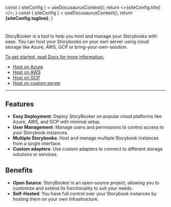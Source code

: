 
  const { siteConfig } = useDocusaurusContext();
  return <>{siteConfig.title}</>;
}
  const { siteConfig } = useDocusaurusContext();
  return <b>{siteConfig.tagline}</b>;
}

# <DisplayTitle />

<DisplayTagline />

StoryBooker is a tool to help you host and manage your Storybooks with ease. You can host your Storybooks on your own server using cloud storage like Azure, AWS, GCP or bring-your-own-solution.

[To get started, read Docs for more information.](docs)

- [Host on Azure](docs/azure)
- [Host on AWS](docs/aws)
- [Host on GCP](docs/gcp)
- [Host on custom server](docs/core)

---

## Features

- **Easy Deployment**: Deploy StoryBooker on popular cloud platforms like Azure, AWS, and GCP with minimal setup.
- **User Management**: Manage users and permissions to control access to your Storybook instances.
- **Multiple Storybooks**: Host and manage multiple Storybook instances from a single interface.
- **Custom adapters**: Use custom adapters to connect to different storage solutions or services.

## Benefits

- **Open Source**: StoryBooker is an open-source project, allowing you to customize and extend its functionality to suit your needs.
- **Self-Hosted**: You have full control over your Storybook instances by hosting them on your own infrastructure.
